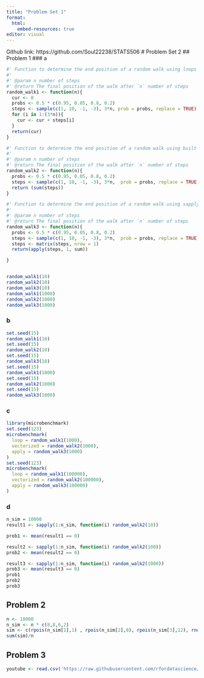 ```yaml
---
title: "Problem Set 1"
format:
  html:
    embed-resources: true
editor: visual
---
```


Github link: https://github.com/Soul22238/STATS506
# Problem Set 2
## Problem 1
### a
```r
#' Function to determine the end position of a random walk using loops
#'
#' @param n number of steps
#' @return The final position of the walk after `n` number of steps
random_walk1 <- function(n){
  cur <- 0
  probs <- 0.5 * c(0.95, 0.05, 0.8, 0.2)
  steps <- sample(c(1, 10, -1, -3), 3*n, prob = probs, replace = TRUE)
  for (i in 1:(3*n)){
    cur <- cur + steps[i]
  }
  return(cur) 
}

#' Function to determine the end position of a random walk using built-in R vectorized functions
#'
#' @param n number of steps
#' @return The final position of the walk after `n` number of steps
random_walk2 <- function(n){
  probs <- 0.5 * c(0.95, 0.05, 0.8, 0.2)
  steps <- sample(c(1, 10, -1, -3), 3*n,  prob = probs, replace = TRUE)
  return (sum(steps))
}

#' Function to determine the end position of a random walk using sapply
#'
#' @param n number of steps
#' @return The final position of the walk after `n` number of steps
random_walk3 <- function(n){
  probs <- 0.5 * c(0.95, 0.05, 0.8, 0.2)
  steps <- sample(c(1, 10, -1, -3), 3*n,  prob = probs, replace = TRUE)
  steps <- matrix(steps, nrow = 1)
  return(apply(steps, 1, sum))

}


random_walk1(10)
random_walk2(10)
random_walk3(10)
random_walk1(1000)
random_walk2(1000)
random_walk3(1000)

```
### b
```r
set.seed(15)
random_walk1(10)
set.seed(15)
random_walk2(10)
set.seed(15)
random_walk3(10)
set.seed(15)
random_walk1(1000)
set.seed(15)
random_walk2(1000)
set.seed(15)
random_walk3(1000)
```
### c
```r
library(microbenchmark)
set.seed(123)
microbenchmark(
  loop = random_walk1(1000),
  vectorized = random_walk2(1000),
  apply = random_walk3(1000)
)
set.seed(123)
microbenchmark(
  loop = random_walk1(100000),
  vectorized = random_walk2(100000),
  apply = random_walk3(100000)
)
```

### d
```r

n_sim = 10000
result1 <- sapply(1:n_sim, function(i) random_walk2(10))

prob1 <- mean(result1 == 0)

result2 <- sapply(1:n_sim, function(i) random_walk2(100))
prob2 <- mean(result2 == 0)

result3 <- sapply(1:n_sim, function(i) random_walk2(1000))
prob3 <- mean(result3 == 0)
prob1
prob2
prob3
```

## Problem 2
```r
n <- 10000
n_sim <- n * c(8,8,6,2)
sim <- c(rpois(n_sim[1],1) , rpois(n_sim[2],8), rpois(n_sim[3],12), rnorm(n_sim[4],mean = 60,sd = sqrt(12)))
sum(sim)/n
```
## Problem 3
```r
youtube <- read.csv('https://raw.githubusercontent.com/rfordatascience/tidytuesday/master/data/2021/2021-03-02/youtube.csv')
```

